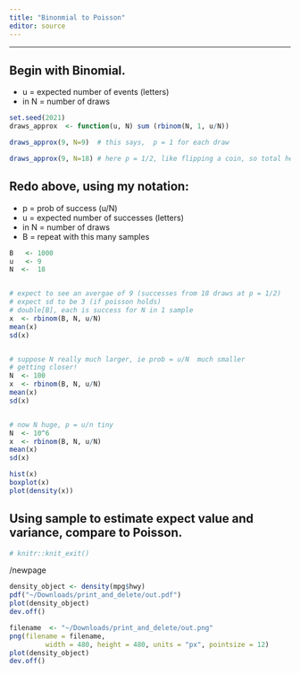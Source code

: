 ```yaml
---
title: "Binonmial to Poisson"
editor: source
---
```


------------------------------------------------------------------------

## Begin with Binomial.

-   u = expected number of events (letters)
-   in N = number of draws

```r

set.seed(2021)
draws_approx  <- function(u, N) sum (rbinom(N, 1, u/N))

draws_approx(9, N=9)  # this says,  p = 1 for each draw

draws_approx(9, N=18) # here p = 1/2, like flipping a coin, so total heads will vary.
```

## Redo above, using my notation:

-   p = prob of success (u/N)
-   u = expected number of successes (letters)
-   in N = number of draws
-   B = repeat with this many samples

```r

B   <- 1000
u   <- 9
N  <-  18


# expect to see an avergae of 9 (successes from 18 draws at p = 1/2)
# expect sd to be 3 (if poisson holds)
# double[B], each is success for N in 1 sample
x  <- rbinom(B, N, u/N)
mean(x)
sd(x)


# suppose N really much larger, ie prob = u/N  much smaller
# getting closer!
N  <- 100
x  <- rbinom(B, N, u/N)
mean(x)
sd(x)


# now N huge, p = u/n tiny
N  <- 10^6
x  <- rbinom(B, N, u/N)
mean(x)
sd(x)

hist(x)
boxplot(x)
plot(density(x))

```

## Using sample to estimate expect value and variance, compare to Poisson.

```r
# knitr::knit_exit()
```

/newpage

```r
density_object <- density(mpg$hwy)
pdf("~/Downloads/print_and_delete/out.pdf")
plot(density_object)
dev.off()
```

```r
filename  <- "~/Downloads/print_and_delete/out.png"
png(filename = filename,
         width = 480, height = 480, units = "px", pointsize = 12)
plot(density_object)
dev.off()
```